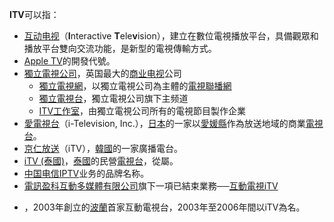 '''ITV'''可以指：

*[[互动电视|互动电视]]（'''I'''nteractive '''T'''ele'''v'''ision），建立在數位電視播放平台，具備觀眾和播放平台雙向交流功能，是新型的電視傳輸方式。
*[[Apple_TV|Apple TV]]的開發代號。
*[[獨立電視公司|獨立電視公司]]，英国最大的[[商業廣播|商业电视]]公司
**[[獨立電視網|獨立電視網]]，以獨立電視公司為主體的[[電視聯播網|電視聯播網]]
**[[獨立電視台_(英國)|獨立電視台]]，獨立電視公司旗下主频道
**[[ITV工作室|ITV工作室]]，由獨立電視公司所有的電視節目製作企業
*[[愛電視台|愛電視台]]（i-Television, Inc.），[[日本|日本]]的一家以[[愛媛縣|愛媛縣]]作為放送地域的商業[[電視台|電視台]]。
*[[京仁放送|京仁放送]]（iTV），[[韩国|韓國]]的一家廣播電台。
*[[iTV_(泰國)|iTV (泰國)]]，[[泰國|泰國]]的民營[[電視台|電視台]]，從屬{{Link-en|臣那越集團|Intouch Holdings|新集團（Shin Corporations）}}。
*[[中国电信|中国电信]][[IPTV|IPTV]]业务的品牌名称。
*[[電訊盈科媒體|電訊盈科互動多媒體有限公司]]旗下一項已結束業務──[[電訊盈科媒體|互動電視iTV]]
*{{link-pl|Gold TV (波蘭)|Nuta Gold|黃金電視台}}，2003年創立的[[波蘭|波蘭]]首家互動電視台，2003年至2006年間以iTV為名。 
{{disambig|Cat=三字拉丁字母缩写消歧义}}